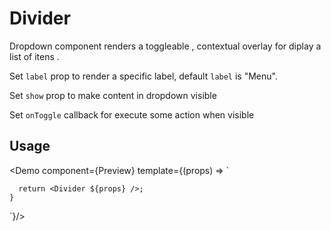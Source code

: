 

<Meta title="Dropdown" description="Dropdown component render a toggleable list" />

# Divider

Dropdown component renders a toggleable , contextual overlay for diplay a list of itens .

Set `label` prop to render a specific label, default `label` is "Menu".

Set `show` prop to make content in dropdown visible

Set `onToggle` callback for execute some action when visible

## Usage

<Demo
  component={Preview}
  template={(props) => `

      return <Divider ${props} />;
    }

`}/>


